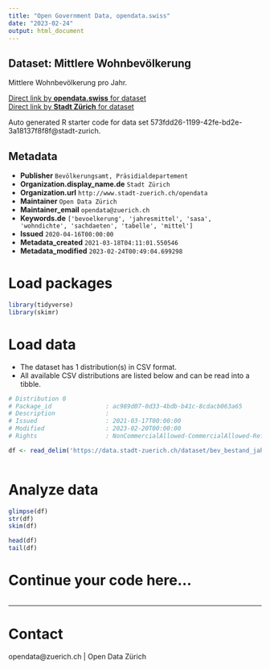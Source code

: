 ```yaml
---
title: "Open Government Data, opendata.swiss"
date: "2023-02-24"
output: html_document
---
```


## Dataset: Mittlere Wohnbevölkerung


Mittlere Wohnbevölkerung pro Jahr.


[Direct link by **opendata.swiss** for dataset](https://opendata.swiss/de/dataset/mittlere-wohnbevolkerung)<br>
[Direct link by **Stadt Zürich** for dataset](https://data.stadt-zuerich.ch/dataset/bev_bestand_jahr_mittlerewbev_od3224)

Auto generated R starter code for data set 573fdd26-1199-42fe-bd2e-3a18137f8f8f@stadt-zurich.

## Metadata

- **Publisher** `Bevölkerungsamt, Präsidialdepartement`
- **Organization.display_name.de** `Stadt Zürich`
- **Organization.url** `http://www.stadt-zuerich.ch/opendata`
- **Maintainer** `Open Data Zürich`
- **Maintainer_email** `opendata@zuerich.ch`
- **Keywords.de** `['bevoelkerung', 'jahresmittel', 'sasa', 'wohndichte', 'sachdaeten', 'tabelle', 'mittel']`
- **Issued** `2020-04-16T00:00:00`
- **Metadata_created** `2021-03-18T04:11:01.550546`
- **Metadata_modified** `2023-02-24T00:49:04.699298`


# Load packages

```r

library(tidyverse)
library(skimr)

```

# Load data

-   The dataset has 1 distribution(s) in CSV format.
-   All available CSV distributions are listed below and can be read into a tibble.

```r

# Distribution 0
# Package_id               : ac989d07-0d33-4bdb-b41c-8cdacb063a65
# Description              : 
# Issued                   : 2021-03-17T00:00:00
# Modified                 : 2023-02-20T00:00:00
# Rights                   : NonCommercialAllowed-CommercialAllowed-ReferenceNotRequired

df <- read_delim('https://data.stadt-zuerich.ch/dataset/bev_bestand_jahr_mittlerewbev_od3224/download/BEV322OD3224.csv')



```

# Analyze data

```r

glimpse(df)
str(df)
skim(df)

head(df)
tail(df)

```

# Continue your code here...

```r

```

------------------------------------------------------------------------

# Contact

opendata@zuerich.ch | Open Data Zürich
